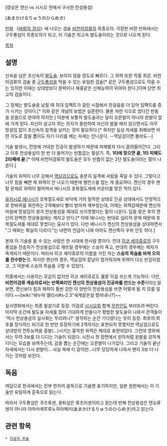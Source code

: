 {{{#!HTML
<iframe width="420" height="315" src="https://www.youtube.com/embed/DwlpnxUZsdA" frameborder="0" allowfullscreen></iframe>
}}}
(영상은 켄신 vs 시시오 전에서 구사한 천상용섬)

{{{+1 天翔龍閃}}} (あまかけるりゅうのひらめき)

[[만화]] 《[[바람의 검심]]》에 나오는 검술 [[비천어검류]]의 최종오의. 극장판 버젼 만화에서는 구두룡섬이 최종오의가 되고, 이 기술은 최고속 발도술이라는 것으로 나오게 된다. 

[[목차]]
== 설명 ==
신속을 넘은 초신속의 [[발도술]]. 보이지 않을 정도로 빠르다. 그 위력 또한 작중 최강. 비천어검류의 검술 중 [[구두룡섬]]을 막을 수 있는 유일한 검술[* 같은 구두룡섬으로도 막을 수는 있지만 이때는 상대방보다 완력이나 체중같은 신체능력이 위여야 한다.]이며 단연 최고의 검술이다.

그 정체는 발도술을 날릴 때 최대 임팩트가 걸린 시점에서 한걸음을 더 딛어 임팩트를 증가 시키는 것이다.[* 이와 같은 개념의 보법은 실존한다. 물론 저런 식으로 썼다간 반동을 온몸으로 받아야 하지만.] 덕분에 보통의 발도술과는 달리 오른발이 아니라 왼발이 앞에 가게 된다. 자신이 살고자 하는 의지가 충만하여 자신의 발을 베지 않으면서도 아무 망설임 없이 초신속의 참격을 날리는 것이 필요하다.[* 하지만 실상 자세를 취해보면 어떤 각도로 칼을 뽑아도 자기 다리를 베는 자세는 안나온다. --역날검이면 몰라도--]

기술 발생시, 전방에 거대한 진공이 발생하기 때문에 피해봤자 다시 끌려들어간다. 그리고 이후 천상용섬이 한 번 더 들어가는 빈틈없는 필살기. 즉, '''1타에 맞으면 끝, 1타 피해도 2타째에 끝'''.[* 이때 비천어검류의 발도술은 모두 빈틈이 없는 2단 발도술이라는 말이 나온다.]

기술의 위력이 너무 강해서 [[역날검]]으로도 충분히 일격에 사람을 죽일 수 있다. 그렇다고 너무 힘을 빼면 제 위력이 안 나오기 때문에 밸런스를 잡는 게 중요하다. 켄신의 경우 멘탈 문제로 위력이 떨어져서 에니시의 호복절도세에 카운터를 맞은 적이 있다.

[[유키시로 에니시]]가 호복절도세로 바닥에 거의 밀착한 상태로 진공 상태에서도 안정적으로 한바퀴를 회전하는 2격째보다 빨리 받아쳐 깨부쉈는데, 이때는 죄책감때문에 켄신의 마음에 망설임이 생겨 천상용섬을 제대로 쓰지못했다는 말이 나온다. 답을 찾은 후의 켄신의 완벽한 천상용섬에는 깨지고 만다.[* 이때 에니시는 반대로 심리적 문제 때문에 호복절도세를 제대로 못썼다는 묘사가 있다. 다만 애니시가 켄신의 천상용섬을 상대하면서 "그 때와는 확실히 다르다."는 내면의 언급이 나와 아마도 켄신쪽이 우위 인듯 하다.]

본래 이 기술을 쓸 수 있는 사람은 한 시대에 한사람 뿐이다. 전대 [[히코 세이쥬로]]의 구두룡섬을 전승자가 천상용섬으로 깨뜨릴 경우에는 스승이 죽고, 반대의 경우에는 제자가 죽게되기 때문이다. 따라서 히코 세이쥬로의 이름을 가진 자는 '''스승의 목숨을 바쳐 오의를 전수받는'''것. 하지만 켄신의 경우, 역날검의 칼날이 헐거워지며 위력이 다소 반감되었고, 그 덕분에 스승의 목숨을 구할 수 있었다.

작중에서는 사용하는 모습이 없지만 히코 세이쥬로도 물론 이걸 쓰는게 가능하다. 다만, '''비천어검류 계승자로서는 반쪽짜리인 켄신의 천상용섬이 진공파를 만드는 수준'''이라는걸 보면, 켄신보다 힘과 체력이 훨씬 강한 이 양반이 천상용섬을 쓰면 어떻게 될 지 모를 일이다.~~[wiki:"에누마 엘리시#s-2.3"세계같은걸 찢어내나?]~~

실사영화에서는 최종 필살기로 등장. 이걸로 [[시시오]]와 함께 [[무한인]]도 부러뜨려 버린다. 마지막 순간에 발도술 자세를 잡아 기대하게 만들다가 평범한 발도술이 나와서 관객들이 '역시 천상용섬의 실사화는 무리려나?' 생각하는 순간 기다렸다는 듯이 등장. 최후의 최후를 장식하는 비기로 한 번만 등장하기에 2격까지는 표현되지 못했지만 역날검으로도 상대방의 전투능력을 증발(...)시키는 흉악한 위력은 제대로 표현되었다. 그런데 영화에서는 무려 3보를 더 디디는 기술이 되었다. 시전시 첫 장면에서 원작처럼 왼발을 강하게 디디는 모습을 보여주는데, 검을 뽑는 순간에는 오른발이 나가있다. 그리고 기술이 끝난 자세에서는 다시 왼발이...
사실 옥에 티 같지만...너무 당당하게 나와서 왠지 3보 더 나가는 것처럼 보인다.

== 독음 ==
여담으로 한국에서는 전부 한자어 음독으로 기술명 표기하지만, 일본 원판에서는 이 기술만 유일하게 훈독으로 읽는다.

따라서 구두룡섬은 쿠즈류센, 용퇴섬은 류츠이센이라고 읽는데 반해 천상용섬은 텐쇼류센이 아니라 아마카케루류노히라메키(あまかけるりゅうのひらめき)라고 읽는다.

== 관련 항목 ==
 * [[가공의 무술]]
